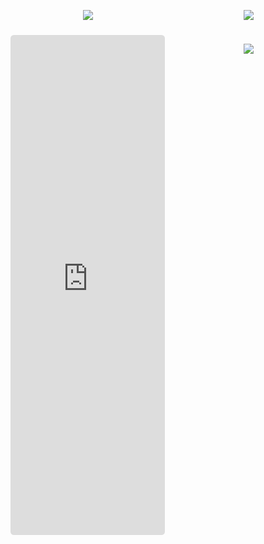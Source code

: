 ::: {.container style="display: grid; text-align:center; gap: 10px; grid-template-columns: repeat(2, minmax(120px, 1fr)); grid-template-rows: masonry;"}

<a href="https://github.com/kittinan/spotify-github-profile"><img loading="lazy" src="https://spotify-github-profile.kittinanx.com/api/view?uid=saforem2&cover_image=true&loading=lazy&theme=default&show_offline=false&background_color=1c1c1c&interchange=false" /></a>

<a href="https://last.fm/user/saforem2"><img loading="lazy" src="https://lastfm-recently-played.vercel.app/api?user=saforem2" align="center" /></a>

<iframe loading="lazy" width="auto" src="https://descent.live/saforem2" style="width: 100%; border: none; height: min(800px, calc(0.8*100vh)); border-radius: 4pt;"></iframe>

<a href="https://music-profile.rayriffy.com"><img loading="lazy" src="https://music-profile.rayriffy.com/theme/dark.svg?uid=002028.5a338f21979147c78f6193b6138a1ec7.1532" align="center" /></a>

:::
